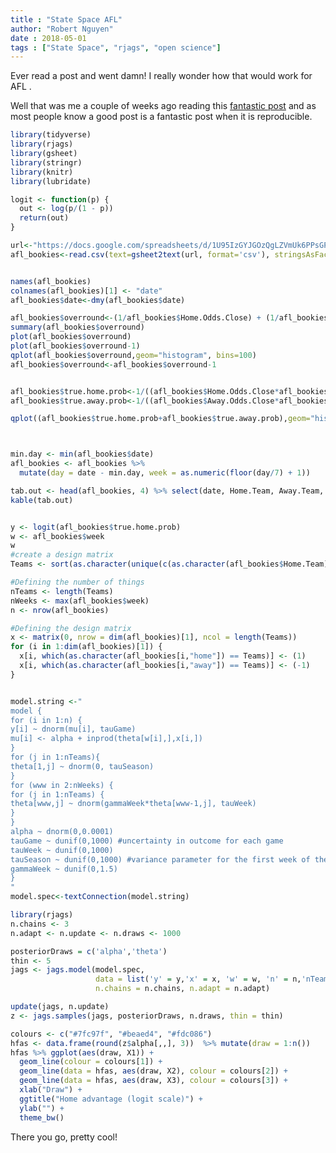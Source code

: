 ```yaml
---
title : "State Space AFL"
author: "Robert Nguyen"
date : 2018-05-01
tags : ["State Space", "rjags", "open science"]
---
```


Ever read a post and went damn! I really wonder how that would work for AFL . 

Well that was me a couple of weeks ago reading this [fantastic post](http://statsbylopez.netlify.com/post/a-state-space-model-to-evaluate-sports-teams/) and as most people know a good post is a fantastic post when it is reproducible. 

```r
library(tidyverse) 
library(rjags)
library(gsheet)
library(stringr)
library(knitr)
library(lubridate)

logit <- function(p) { 
  out <- log(p/(1 - p))
  return(out)
}

url<-"https://docs.google.com/spreadsheets/d/1U95IzGYJGOzQgLZVmUk6PPsGPLJoyJ2-Ry2dEY3sU3A/edit?usp=sharing"
afl_bookies<-read.csv(text=gsheet2text(url, format='csv'), stringsAsFactors=FALSE)


names(afl_bookies)
colnames(afl_bookies)[1] <- "date"
afl_bookies$date<-dmy(afl_bookies$date)

afl_bookies$overround<-(1/afl_bookies$Home.Odds.Close) + (1/afl_bookies$Away.Odds.Close)
summary(afl_bookies$overround)
plot(afl_bookies$overround)
plot(afl_bookies$overround-1)
qplot(afl_bookies$overround,geom="histogram", bins=100)
afl_bookies$overround<-afl_bookies$overround-1


afl_bookies$true.home.prob<-1/((afl_bookies$Home.Odds.Close*afl_bookies$overround)+afl_bookies$Home.Odds.Close)
afl_bookies$true.away.prob<-1/((afl_bookies$Away.Odds.Close*afl_bookies$overround)+afl_bookies$Away.Odds.Close)

qplot((afl_bookies$true.home.prob+afl_bookies$true.away.prob),geom="histogram")



min.day <- min(afl_bookies$date)
afl_bookies <- afl_bookies %>%
  mutate(day = date - min.day, week = as.numeric(floor(day/7) + 1))

tab.out <- head(afl_bookies, 4) %>% select(date, Home.Team, Away.Team, true.home.prob)
kable(tab.out)


y <- logit(afl_bookies$true.home.prob)
w <- afl_bookies$week
w
#create a design matrix 
Teams <- sort(as.character(unique(c(as.character(afl_bookies$Home.Team)))))

#Defining the number of things
nTeams <- length(Teams)
nWeeks <- max(afl_bookies$week)
n <- nrow(afl_bookies)

#Defining the design matrix
x <- matrix(0, nrow = dim(afl_bookies)[1], ncol = length(Teams))
for (i in 1:dim(afl_bookies)[1]) {
  x[i, which(as.character(afl_bookies[i,"home"]) == Teams)] <- (1)
  x[i, which(as.character(afl_bookies[i,"away"]) == Teams)] <- (-1)
} 


model.string <-"
model { 
for (i in 1:n) {
y[i] ~ dnorm(mu[i], tauGame)
mu[i] <- alpha + inprod(theta[w[i],],x[i,])
}
for (j in 1:nTeams){
theta[1,j] ~ dnorm(0, tauSeason)
}
for (www in 2:nWeeks) {  
for (j in 1:nTeams) {
theta[www,j] ~ dnorm(gammaWeek*theta[www-1,j], tauWeek)
}
}
alpha ~ dnorm(0,0.0001)
tauGame ~ dunif(0,1000) #uncertainty in outcome for each game
tauWeek ~ dunif(0,1000) 
tauSeason ~ dunif(0,1000) #variance parameter for the first week of the season
gammaWeek ~ dunif(0,1.5)
}
"
model.spec<-textConnection(model.string)

library(rjags)
n.chains <- 3 
n.adapt <- n.update <- n.draws <- 1000

posteriorDraws = c('alpha','theta')
thin <- 5
jags <- jags.model(model.spec,
                   data = list('y' = y,'x' = x, 'w' = w, 'n' = n,'nTeams' = nTeams,'nWeeks' = nWeeks), 
                   n.chains = n.chains, n.adapt = n.adapt)

update(jags, n.update)
z <- jags.samples(jags, posteriorDraws, n.draws, thin = thin)

colours <- c("#7fc97f", "#beaed4", "#fdc086")
hfas <- data.frame(round(z$alpha[,,], 3))  %>% mutate(draw = 1:n())
hfas %>% ggplot(aes(draw, X1)) +
  geom_line(colour = colours[1]) + 
  geom_line(data = hfas, aes(draw, X2), colour = colours[2]) + 
  geom_line(data = hfas, aes(draw, X3), colour = colours[3]) + 
  xlab("Draw") + 
  ggtitle("Home advantage (logit scale)") + 
  ylab("") + 
  theme_bw()

```

There you go, pretty cool!
